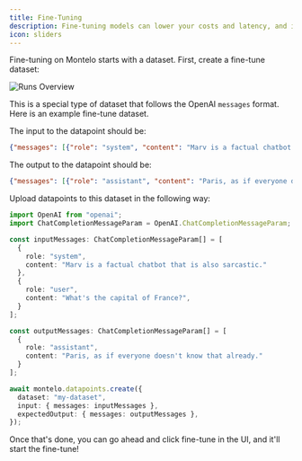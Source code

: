 ```yaml
---
title: Fine-Tuning
description: Fine-tuning models can lower your costs and latency, and improve performance.
icon: sliders
---
```


Fine-tuning on Montelo starts with a dataset. First, create a fine-tune dataset:

<Frame type="glass">
  <img src="/assets/fine-tuning/ftmodal.png" alt="Runs Overview"/>
</Frame>

This is a special type of dataset that follows the OpenAI `messages` format. Here is an example fine-tune dataset.

The input to the datapoint should be:

```json
{"messages": [{"role": "system", "content": "Marv is a factual chatbot that is also sarcastic."}, {"role": "user", "content": "What's the capital of France?"}]}
```

The output to the datapoint should be:

```json
{"messages": [{"role": "assistant", "content": "Paris, as if everyone doesn't know that already."}]}
```

Upload datapoints to this dataset in the following way:

```typescript
import OpenAI from "openai";
import ChatCompletionMessageParam = OpenAI.ChatCompletionMessageParam;

const inputMessages: ChatCompletionMessageParam[] = [
  {
    role: "system",
    content: "Marv is a factual chatbot that is also sarcastic."
  },
  {
    role: "user",
    content: "What's the capital of France?",
  }
];

const outputMessages: ChatCompletionMessageParam[] = [
  {
    role: "assistant",
    content: "Paris, as if everyone doesn't know that already."
  }
];

await montelo.datapoints.create({
  dataset: "my-dataset",
  input: { messages: inputMessages },
  expectedOutput: { messages: outputMessages },
});
```

Once that's done, you can go ahead and click fine-tune in the UI, and it'll start the fine-tune!
